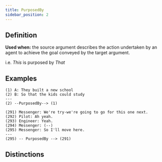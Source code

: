 ```yaml
---
title: PurposedBy
sidebar_position: 2
---
```


## Definition

**Used when:** the source argument describes the action undertaken by an agent to achieve the goal conveyed by the target argument.

i.e. *This* is purposed by *That*

## Examples

```
(1) A: They built a new school
(2) B: So that the kids could study
---
(2) --PurposedBy--> (1)
```

```
(291) Messenger: We're try-we're going to go for this one next.
(292) Pilot: Ah yeah.
(293) Engineer: Yeah.
(294) Messenger: (--)
(295) Messenger: So I'll move here.
---
(295) -- PurposedBy --> (291)
```


## Distinctions


<Markdown />